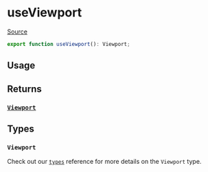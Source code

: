 # useViewport

[Source](https://github.com/wbkd/react-flow/blob/6d9585c1a62bf549298c83ad5f2dcd6216a5b8eb/packages/core/src/hooks/useViewport.ts)

```ts
export function useViewport(): Viewport;
```

## Usage

## Returns

### [`Viewport`](../types/viewport)

## Types

### `Viewport`

Check out our [`types`](../types) reference for more details on
the `Viewport` type.

